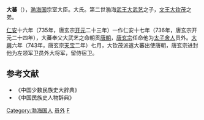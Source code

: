 '''大蕃'''（{{bd|?||?||}}），[[渤海国|渤海国]]宗室大臣。大氏。第二世渤海[[武王|武王]][[大武艺|大武艺]]之子，[[文王|文王]][[大钦茂|大钦茂]]之弟。

[[仁安_(渤海)|仁安]]十六年（735年，唐玄宗[[开元|开元]]二十三年）一作仁安十七年（736年，唐玄宗开元二十四年），大蕃奉父大武艺之命朝贡[[唐朝|唐朝]]，[[唐玄宗|唐玄宗]]任命他为[[舍人|太子舍人]]员外。[[大興_(渤海)|大興]]六年（743年，唐玄宗[[天宝_(唐朝)|天宝]]二年）七月，大钦茂派遣大蕃出使唐朝，唐玄宗进封他为左领军卫员外大将军，留侍宿卫。

==参考文献==
* 《中国少数民族史大辞典》
* 《中国民族史人物辞典》

[[Category:渤海国人|Category:渤海国人]]
[[Category:唐朝左领军卫大将军|员外]]
[[Category:大姓|F]]